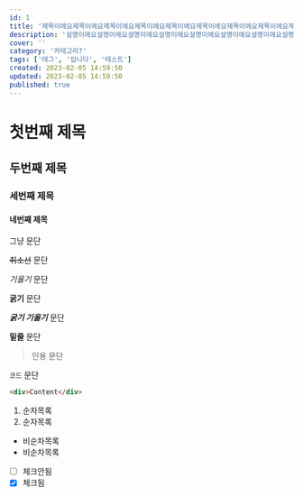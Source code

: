 ```yaml
---
id: 1
title: '제목이에요제목이에요제목이에요제목이에요제목이에요제목이에요제목이에요제목이에요제목이에요제목이에요제목이에요제목이에요제목이에요제목이에요제목이에요제목이에요제목이에요'
description: '설명이에요설명이에요설명이에요설명이에요설명이에요설명이에요설명이에요설명이에요설명이에요설명이에요설명이에요설명이에요설명이에요설명이에요설명이에요설명이에요설명이에요설명이에요설명이에요설명이에요설명이에요설명이에요설명이에요설명이에요설명이에요설명이에요설명이에요설명이에요설명이에요설명이에요설명이에요설명이에요설명이에요설명이에요설명이에요설명이에요설명이에요설명이에요설명이에요설명이에요'
cover: ''
category: '카테고리?'
tags: ['태그', '입니다', '테스트']
created: 2023-02-05 14:59:50
updated: 2023-02-05 14:59:50
published: true
---
```


# 첫번째 제목
## 두번째 제목
### 세번째 제목
#### 네번째 제목

그냥 문단

~~취소선~~ 문단

*기울기* 문단

**굵기** 문단

***굵기 기울기*** 문단

__밑줄__ 문단

> 인용 문단

`코드` 문단

```html
<div>Content</div>
```

1. 순차목록
1. 순자목록

- 비순차목록
- 비순차목록

- [ ] 체크안됨
- [x] 체크됨
